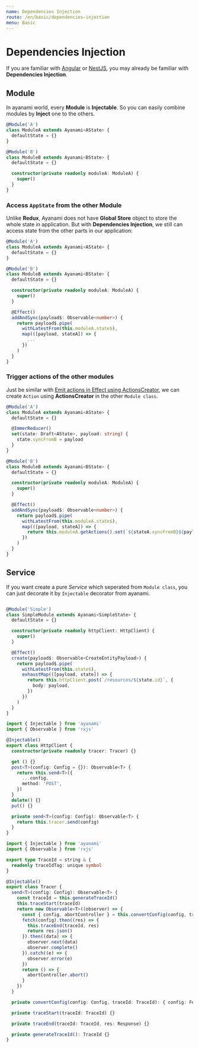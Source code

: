 ```yaml
---
name: Dependencies Injection
route: /en/basic/dependencies-injection
menu: Basic
---
```


# Dependencies Injection
If you are familiar with [Angular](https://angular.io) or [NestJS](https://nestjs.com/), you may already be familiar with **Dependencies Injection**.

## Module
In ayanami world, every **Module** is **Injectable**. So you can easily combine modules by **Inject** one to the others.

```ts
@Module('A')
class ModuleA extends Ayanami<AState> {
  defaultState = {}
}

@Module('B')
class ModuleB extends Ayanami<BState> {
  defaultState = {}

  constructor(private readonly moduleA: ModuleA) {
    super()
  }
}
```

### Access `AppState` from the other **Module**
Unlike **Redux**, Ayanami does not have **Global Store** object to store the whole state in application.
But with **Dependencies Injection**, we still can access state from the other parts in our application:

```ts
@Module('A')
class ModuleA extends Ayanami<AState> {
  defaultState = {}
}

@Module('B')
class ModuleB extends Ayanami<BState> {
  defaultState = {}

  constructor(private readonly moduleA: ModuleA) {
    super()
  }

  @Effect()
  addAndSync(payload$: Observable<number>) {
    return payload$.pipe(
      withLatestFrom(this.moduleA.state$),
      map(([payload, stateA]) => {
        ...
      })
    )
  }
}
```

### Trigger actions of the other modules
Just be similar with [Emit actions in Effect using ActionsCreator](./action.md#emit-actions-in-effect-using-actionscreator), we can create `Action` using **ActionsCreator** in the other `Module class`.

```ts
@Module('A')
class ModuleA extends Ayanami<AState> {
  defaultState = {}

  @ImmerReducer()
  set(state: Draft<AState>, payload: string) {
    state.syncFromB = payload
  }
}

@Module('B')
class ModuleB extends Ayanami<BState> {
  defaultState = {}

  constructor(private readonly moduleA: ModuleA) {
    super()
  }

  @Effect()
  addAndSync(payload$: Observable<number>) {
    return payload$.pipe(
      withLatestFrom(this.moduleA.state$),
      map(([payload, stateA]) => {
        return this.moduleA.getActions().set(`${stateA.syncFromB}${payload}`)
      })
    )
  }
}
```

## Service
If you want create a pure *Service* which seperated from `Module class`, you can just decorate it by `Injectable` decorator from ayanami.

```ts

@Module('Simple')
class SimpleModule extends Ayanami<SimpleState> {
  defaultState = {}

  constructor(private readonly httpClient: HttpClient) {
    super()
  }

  @Effect()
  create(payload$: Observable<CreateEntityPayload>) {
    return payload$.pipe(
      withLatestFrom(this.state$),
      exhaustMap(([payload, state]) => {
        return this.httpClient.post(`/resources/${state.id}`, {
          body: payload,
        })
      })
    )
  }
}
```

```ts
import { Injectable } from 'ayanami'
import { Observable } from 'rxjs'

@Injectable()
export class HttpClient {
  constructor(private readonly tracer: Tracer) {}

  get () {}
  post<T>(config: Config = {}): Observable<T> {
    return this.send<T>({
      ...config,
      method: 'POST',
    })
  }
  delete() {}
  put() {}

  private send<T>(config: Config): Observable<T> {
    return this.tracer.send(config)
  }
}

```

```ts
import { Injectable } from 'ayanami'
import { Observable } from 'rxjs'

export type TraceId = string & {
  readonly traceIdTag: unique symbol
}

@Injectable()
export class Tracer {
  send<T>(config: Config): Observable<T> {
    const traceId = this.generateTraceId()
    this.traceStart(traceId)
    return new Observable<T>((observer) => {
      const { config, abortController } = this.convertConfig(config, traceId)
      fetch(config).then((res) => {
        this.traceEnd(traceId, res)
        return res.json()
      }).then((data) => {
        observer.next(data)
        observer.complete()
      }).catch((e) => {
        observer.error(e)
      })
      return () => {
        abortController.abort()
      }
    })
  }

  private convertConfig(config: Config, traceId: TraceId): { config: FetchInit, abortController: AbortController } {}

  private traceStart(traceId: TraceId) {}

  private traceEnd(traceId: TraceId, res: Response) {}

  private generateTraceId(): TraceId {}
}
```
